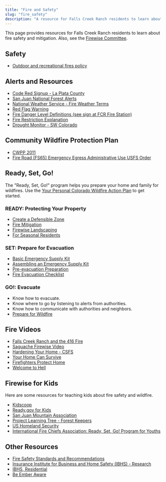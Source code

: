 ```yaml
---
title: "Fire and Safety"
slug: "fire_safety"
description: "A resource for Falls Creek Ranch residents to learn about fire safety and mitigation."
---
```



This page provides resources for Falls Creek Ranch residents to learn about fire safety and mitigation. Also, see the [Firewise Committee](/committees/firewise/).

## Safety

- [Outdoor and recreational fires policy](/uploads/documents/outdoor_recreational_fires_policy_2020.pdf)

## Alerts and Resources

- [Code Red Signup - La Plata County](https://public.coderedweb.com/CNE/en-US/BFEA18547A8D)
- [San Juan National Forest Alerts](https://www.fs.usda.gov/alerts/sanjuan/alerts-notices)
- [National Weather Service - Fire Weather Terms](https://www.weather.gov/gjt/firewx_terms)
- [Red Flag Warning](https://www.iafc.org/docs/default-source/pdf/red-flag-resource-short.pdf)
- [Fire Danger Level Definitions (see sign at FCR Fire Station)](https://www.fs.usda.gov/Internet/FSE_DOCUMENTS/stelprd3837307.pdf)
- [Fire Restriction Explanation](https://gacc.nifc.gov/rmcc/dispatch_centers/r2gjc/fireinfo_restrictions/Explanation_of_Fire_Restrictions.pdf)
- [Drought Monitor - SW Colorado](https://droughtmonitor.unl.edu/CurrentMap/StateDroughtMonitor.aspx?CO)

## Community Wildfire Protection Plan

- [CWPP 2011](/uploads/2016/03/FCR-Community-Wildfire-Protection-Plan-2011.pdf)
- [Fire Road (FS65) Emergency Egress Administrative Use USFS Order](/uploads/documents/FS-065-Emergency-Egress-Forest-Order.pdf)

## Ready, Set, Go!

The "Ready, Set, Go!" program helps you prepare your home and family for wildfires. Use the [Your Personal Colorado Wildfire Action Plan](https://uploads1.squarespace.com/uploads/5ea64a6b9614427b0ff93e6d/t/5ebabf24fe32d81b7ca8d550/1589297053102/Colorado-Ready-Set-Go-Wildfire-Action-Plan.pdf) to get started.

### READY: Protecting Your Property

- [Create a Defensible Zone](https://csfs.colostate.edu/media/sites/22/2021/04/2021_CSFS_HIZGuide_Web.pdf)
- [Fire Mitigation](https://csfs.colostate.edu/wildfire-mitigation/protect-your-home-property-from-wildfire/)
- [Firewise Landscaping](https://www.nfpa.org/-/media/Files/Firewise/Brochures-and-Guides/FirewiseGuideToLandscapeandConstruction.ashx)
- [For Seasonal Residents](https://www.iafc.org/docs/default-source/pdf/seasonal-resident-and-property-owner.pdf)

### SET: Prepare for Evacuation

- [Basic Emergency Supply Kit](https://www.ready.gov/sites/default/files/2021-02/ready_checklist.pdf)
- [Assembling an Emergency Supply Kit](https://www.readyforwildfire.org/prepare-for-wildfire/get-set/emergency-supply-kit/)
- [Pre-evacuation Preparation](https://www.readyforwildfire.org/prepare-for-wildfire/go-evacuation-guide/pre-evacuation-preparation-steps/)
- [Fire Evacuation Checklist](https://www.fs.usda.gov/Internet/FSE_DOCUMENTS/stelprdb5305121.pdf)

### GO!: Evacuate

- Know how to evacuate.
- Know where to go by listening to alerts from authorities.
- Know how to communicate with authorities and neighbors.
- [Prepare for Wildfire](https://www.readyforwildfire.org/prepare-for-wildfire/get-set/wildfire-action-plan/)

## Fire Videos

- [Falls Creek Ranch and the 416 Fire](https://www.nfpa.org/Public-Education/Fire-causes-and-risks/Wildfire/Firewise-USA/Firewise-USA-success)
- [Saguache Firewise Video](https://www.youtube.com/watch?v=ncUsdrNRdrg)
- [Hardening Your Home - CSFS](https://www.wildfireprepared.com/hardening-your-home.html)
- [Your Home Can Survive](https://www.youtube.com/watch?v=vL_syp1ZScM)
- [Firefighters Protect Home](https://www.youtube.com/watch?v=wypQc57kacg)
- [Welcome to Hell](https://www.dailymotion.com/video/x5cef2f)

## Firewise for Kids

Here are some resources for teaching kids about fire safety and wildfire.

- [Kidscoop](https://www.kidscoop.com/downloads/category/environment)
- [Ready.gov for Kids](https://www.ready.gov/kids)
- [San Juan Mountain Association](https://sjma.org/learn/after-school_programs/)
- [Project Learning Tree - Forest Keepers](https://www.plt.org/)
- [US Homeland Security](https://www.ready.gov/kids/disaster-facts/wildfires)
- [International Fire Chiefs Association: Ready, Set, Go! Program for Youths](https://www.wildlandfirersg.org/s/iafc2/youth-guides-MCA4KHXPSBM5G4NPGGGU3NRKGJQI?language=en_US)

## Other Resources

- [Fire Safety Standards and Recommendations](/uploads/2022/04/Fire-Safety-Standards-and-Recommendations-2022.pdf)
- [Insurance Institute for Business and Home Safety (IBHS) - Research](https://ibhs.org/wp-content/uploads/wpmembers/files/Near-Building_Noncombustible_Zone_Report_IBHS.pdf)
- [IBHS, Residential](https://ibhs.org/residential/)
- [Be Ember Aware](https://naes.agnt.unr.edu/PMS/Pubs/1510_2005_89.pdf)

